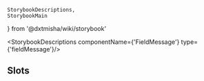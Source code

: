     StorybookDescriptions,
    StorybookMain
} from '@dxtmisha/wiki/storybook'


[//]: # (:documentation-import [!] System label / Системная метка)
[//]: # (:documentation-import [!] System label / Системная метка)

<Meta of={FieldMessage}/>
<StorybookMain
    name={FieldMessageWikiStorybook.getName()}
    description={FieldMessageWikiStorybook.getDescription()}
    story={FieldMessage.FieldMessage}
/>

[//]: # (:documentation-body [!] System label / Системная метка)

<StorybookDescriptions componentName={'FieldMessage'} type={'fieldMessage'}/>
    
[//]: # (:documentation-body [!] System label / Системная метка)

[//]: # (:documentation-events [!] System label / Системная метка)
[//]: # (:documentation-events [!] System label / Системная метка)

[//]: # (:documentation-expose [!] System label / Системная метка)
[//]: # (:documentation-expose [!] System label / Системная метка)

[//]: # (:documentation-slots [!] System label / Системная метка)
## Slots

<Canvas of={FieldMessage.FieldMessageSlots}/>
<StorybookDescriptions componentName={'FieldMessage'} type={'slots'}/>
    
[//]: # (:documentation-slots [!] System label / Системная метка)
